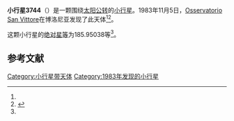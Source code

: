 {{Infobox planet
| bgcolour = #FFFFC0
| name = 3744 Horn-d'Arturo
| symbol = 
| image = 
| caption = 
| discovery = yes
| discovery_ref = 
| discoverer = [[Osservatorio_San_Vittore|Osservatorio San Vittore]]
| discovery_site = [[博洛尼亚|博洛尼亚]] 
| discovered = 1983年11月5日
| designations = yes
| mp_name = 
| named_after = 
| alt_names = 1983 VE/ 1966 VQ / 1979 YF8
| mp_category = [[主带小行星|主带小行星]]
| orbit_ref = <ref name="a">[http://ssd.jpl.nasa.gov/sbdb.cgi?sstr=3744 3744 Horn-d'Arturo] {{Wayback|url=http://ssd.jpl.nasa.gov/sbdb.cgi?sstr=3744 |date=20210829142606 }}，小行星數據庫瀏覽器（JPL Small-Body Database Browser）－[[美国国家航空航天局|美国国家航空航天局]]喷气推进实验室</ref>
| epoch = 2456400.5 (2013年4月18日更新)
| aphelion = {{convert|3.3569226|AU|km|3|abbr=on|lk=out}}
| perihelion = {{convert|1.8997532|AU|km|3|abbr=on}}
| semimajor = {{convert|2.6283379|AU|km|3|abbr=on}}
| eccentricity = 0.2772036
| period = 1556.39648 [[日|日]]<br />4.26[[儒略年|儒略年]]
| avg_speed = 
| inclination = 3.75400
| asc_node = 228.16166
| mean_anomaly = 
| arg_peri = 185.95038
| satellites = 
| physical_characteristics = yes
| dimensions = 
| mass = 
| density = 
| surface_grav = 
| escape_velocity = 
| sidereal_day = 
| axial_tilt = 
| pole_ecliptic_lat = 
| pole_ecliptic_lon = 
| albedo = 
| temperatures= 
| temp_name1 = 
| mean_temp_1 = 
| max_temp_1 = 
| temp_name2 = 
| max_temp_2 = 
| spectral_type = 
| abs_magnitude = 185.95038
}}

'''小行星3744'''（{{lang-en|3744 Horn-d'Arturo}}）是一颗围绕[[太阳|太阳]][[公转|公转]]的[[小行星|小行星]]。1983年11月5日，[[Osservatorio_San_Vittore|Osservatorio San Vittore]]在博洛尼亚发现了此天体<ref name="a" /><ref>{{cite news|title=小行星列表|url=http://cfa-www.harvard.edu/iau/lists/NumberedMPs.txt|accessdate=2013-07-08|newspaper=哈佛大学|archive-date=2008-05-17|archive-url=https://web.archive.org/web/20080517010638/http://cfa-www.harvard.edu/iau/lists/NumberedMPs.txt|dead-url=no}}</ref>。

这颗小行星的[[绝对星等|绝对星等]]为185.95038等<ref name="a" />。

==参考文献==
{{reflist}}
{{Minor Planet Number|[[小行星3743|小行星3743]]|[[小行星3745|小行星3745]]}}

{{小天体}}

[[Category:小行星带天体|Category:小行星带天体]]
[[Category:1983年发现的小行星|Category:1983年发现的小行星]]

{{asteroid-stub}}